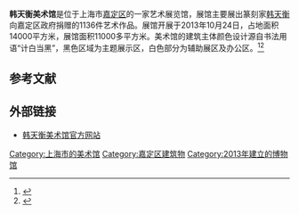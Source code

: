 {{expand|time=2013-10-24T13:40:32+00:00}}
'''韩天衡美术馆'''是位于上海市[[嘉定区|嘉定区]]的一家艺术展览馆，展馆主要展出篆刻家[[韩天衡|韩天衡]]向嘉定区政府捐赠的1136件艺术作品。展馆开展于2013年10月24日，占地面积14000平方米，展馆面积11000多平方米。美术馆的建筑主体颜色设计源自书法用语“计白当黑”，黑色区域为主题展示区，白色部分为辅助展区及办公区。<ref>{{cite web | url=http://news.qq.com/a/20131024/013134.htm | title=上海韩天衡美术馆今开馆 藏历代大师墨迹珍品 | publisher=新闻晚报 | date=2013-10-24 | accessdate=2013-10-24 | archive-date=2020-11-15 | archive-url=https://web.archive.org/web/20201115093034/https://news.qq.com/a/20131024/013134.htm | dead-url=no }}</ref><ref>{{cite web | url=http://www.shanghai.gov.cn/shanghai/node2314/node2315/node17239/node17240/u21ai803511.html | title=洋洋千余件艺术藏品 韩天衡美术馆24日在嘉定开馆 | publisher=中国上海 | date=2013年10月24日 | accessdate=2013-10-24 | archive-date=2013-10-29 | archive-url=https://web.archive.org/web/20131029191354/http://www.shanghai.gov.cn/shanghai/node2314/node2315/node17239/node17240/u21ai803511.html | dead-url=no }}</ref>

== 参考文献 ==
{{Reflist}}

==外部链接==
*[http://www.hanartmuseum.org/ 韩天衡美术馆官方网站] {{Wayback|url=http://www.hanartmuseum.org/ |date=20210228212139 }}

{{上海市爱国主义教育基地}}

[[Category:上海市的美术馆|Category:上海市的美术馆]]
[[Category:嘉定区建筑物|Category:嘉定区建筑物]]
[[Category:2013年建立的博物馆|Category:2013年建立的博物馆]]